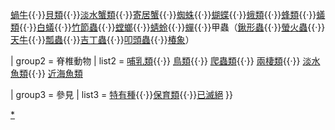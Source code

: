 {{Navbox
| name   = 台灣動物
| title  = 台灣動物列表
| state  = {{{state|autocollapse}}}

| group1 = 無脊椎動物
| list1  = [[台灣頭足類動物列表|頭足類]]{{·}}[[台灣蝸牛特有種列表|蝸牛]]{{·}}[[台灣貝類動物列表|貝類]]{{·}}[[台灣淡水蟹類列表|淡水蟹類]]{{·}}[[台灣寄居蟹列表|寄居蟹]]{{·}}[[台灣蜘蛛列表|蜘蛛]]{{·}}[[台灣蝴蝶列表|蝴蝶]]{{·}}[[台灣蛾列表|蛾類]]{{·}}[[台灣蜂類列表|蜂類]]{{·}}[[台灣蟻類列表|蟻類]]{{·}}[[台灣白蟻列表|白蟻]]{{·}}[[台灣竹節蟲列表|竹節蟲]]{{·}}[[台灣螳螂列表|螳螂]]{{·}}[[台灣蜻蛉列表|蜻蛉]]{{·}}[[台灣蟬列表|蟬]]{{·}}甲蟲（[[台灣鍬形蟲列表|鍬形蟲]]{{·}}[[台灣螢火蟲列表|螢火蟲]]{{·}}[[台灣天牛列表|天牛]]{{·}}[[台灣瓢蟲列表|瓢蟲]]{{·}}[[台灣吉丁蟲列表|吉丁蟲]]{{·}}[[台灣叩頭蟲列表|叩頭蟲]]{{·}}[[台灣椿象列表|椿象]]）

| group2 = 脊椎動物
| list2  = [[台灣哺乳動物列表|哺乳類]]{{·}} [[台灣鳥類列表|鳥類]]{{·}} [[台灣爬行動物列表|爬蟲類]]{{·}} [[台灣兩棲動物列表|兩棲類]]{{·}} [[台灣淡水魚類列表|淡水魚類]]{{·}} [[台灣近海魚類列表|近海魚類]]

| group3 = 參見
| list3  = [[臺灣特有動物列表|特有種]]{{·}}[[臺灣保育物種列表|保育類]]{{·}}[[台灣已滅絕生物列表|已滅絕]]
}}

[[Category:台灣動物|*]]